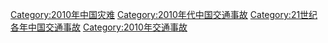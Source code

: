 [[Category:2010年中国灾难|Category:2010年中国灾难]]
[[Category:2010年代中国交通事故|Category:2010年代中国交通事故]]
[[Category:21世纪各年中国交通事故|Category:21世纪各年中国交通事故]]
[[Category:2010年交通事故|Category:2010年交通事故]]